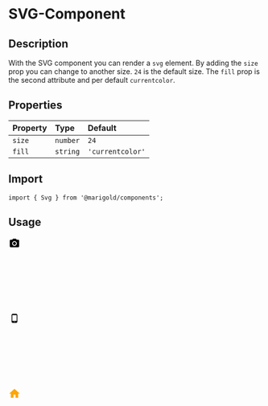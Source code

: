 
<Meta title="Components/Iconography/Svg" />

# SVG-Component

## Description

With the SVG component you can render a `svg` element.
By adding the `size` prop you can change to another size. `24` is the default size.
The `fill` prop is the second attribute and per default `currentcolor`.

## Properties

| Property | Type     | Default          |
| :------- | :------- | :--------------- |
| `size`   | `number` | `24`             |
| `fill`   | `string` | `'currentcolor'` |

## Import

```tsx
import { Svg } from '@marigold/components';
```

## Usage

<Preview>
  <Story name="example1-svg">
    <Svg>
      <path d="M11.9634 17.6396C12.8179 17.6396 13.5991 17.4321 14.3071 17.0171C15.0151 16.602 15.5828 16.0344 16.01 15.3142C16.4373 14.594 16.6509 13.8127 16.6509 12.9705C16.6509 12.1282 16.4373 11.3469 16.01 10.6267C15.5828 9.90649 15.0151 9.33887 14.3071 8.92383C13.5991 8.50879 12.8179 8.30127 11.9634 8.30127C11.1089 8.30127 10.3276 8.50879 9.61963 8.92383C8.91162 9.33887 8.3501 9.90649 7.93506 10.6267C7.52002 11.3469 7.3125 12.1282 7.3125 12.9705C7.3125 13.8127 7.52002 14.594 7.93506 15.3142C8.3501 16.0344 8.91162 16.602 9.61963 17.0171C10.3276 17.4321 11.1089 17.6396 11.9634 17.6396ZM19.4341 5.48145C19.9468 5.48145 20.3862 5.66455 20.7524 6.03076C21.1187 6.39697 21.3018 6.83642 21.3018 7.34912V18.5552C21.3018 19.0679 21.1187 19.5073 20.7524 19.8735C20.3862 20.2397 19.9468 20.4229 19.4341 20.4229H4.49268C3.97998 20.4229 3.54053 20.2397 3.17432 19.8735C2.8081 19.5073 2.625 19.0679 2.625 18.5552V7.34912C2.625 6.83642 2.8081 6.39697 3.17432 6.03076C3.54053 5.66455 3.97998 5.48145 4.49268 5.48145H7.45898L9.18018 3.61377H14.7832L16.4678 5.48145H19.4341ZM11.9634 9.98584C12.7935 9.98584 13.5015 10.2788 14.0874 10.8647C14.6733 11.4507 14.9663 12.1526 14.9663 12.9705C14.9663 13.7883 14.6733 14.4902 14.0874 15.0762C13.5015 15.6621 12.7935 15.9551 11.9634 15.9551C11.1333 15.9551 10.4253 15.6621 9.83936 15.0762C9.25342 14.4902 8.96045 13.7883 8.96045 12.9705C8.96045 12.1526 9.25342 11.4507 9.83936 10.8647C10.4253 10.2788 11.1333 9.98584 11.9634 9.98584Z" />
    </Svg>
  </Story>
  <Story name="example2-svg">
    <Svg size={64}>
      <path d="M15.2617 3H8.69638C7.33407 3 6.23438 4.09636 6.23438 5.45455V18.5455C6.23438 19.9036 7.33407 21 8.69638 21H15.2617C16.624 21 17.7237 19.9036 17.7237 18.5455V5.45455C17.7237 4.09636 16.624 3 15.2617 3V3ZM13.6204 19.3637H10.3377V18.5455H13.6204V19.3637V19.3637ZM16.2876 16.909H7.67054V5.4545H16.2876V16.909V16.909Z" />
    </Svg>
  </Story>
  <Story name="example3-svg">
    <Svg size={32} fill="orange">
      <path d="M9.9 20.113V13.8415H14.1V20.113H19.35V11.751H22.5L12 2.34375L1.5 11.751H4.65V20.113H9.9Z" />
    </Svg>
  </Story>
</Preview>
